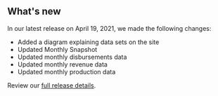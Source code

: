 ## What's new

In our latest release on April 19, 2021, we made the following changes:
- Added <Link href="/how-revenue-works/" linkType="default">a diagram explaining data sets on the site </Link>
- Updated <Link href="/fact-sheet" linkType="default">Monthly Snapshot</Link>
- Updated <Link href="/downloads/disbursements-by-month" linkType="default">monthly disbursements data</Link>
- Updated <Link href="/downloads/revenue" linkType="default">monthly revenue data</Link>
- Updated <Link href="/downloads/production-by-month" linkType="default">monthly production data</Link>

Review our [full release details](https://github.com/ONRR/nrrd/releases).
